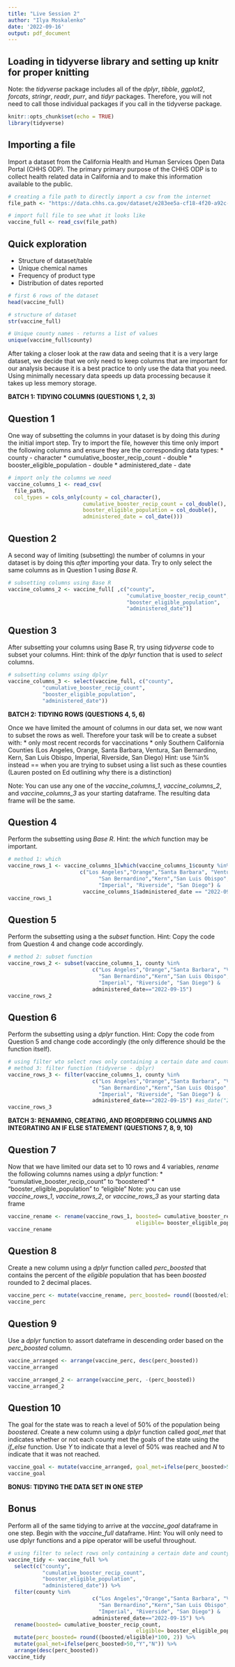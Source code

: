 ```yaml
---
title: "Live Session 2"
author: "Ilya Moskalenko"
date: '2022-09-16'
output: pdf_document
---
```

## Loading in tidyverse library and setting up knitr for proper knitting
Note: the *tidyverse* package includes all of the *dplyr*, *tibble*, *ggplot2*, *forcats*, *stringr*, *readr*, *purr*, and *tidyr* packages. Therefore, you will not need to call those individual packages if you call in the tidyverse package.
```r
knitr::opts_chunk$set(echo = TRUE)
library(tidyverse)
```

## Importing a file
Import a dataset from the California Health and Human Services Open Data Portal (CHHS ODP). The primary primary purpose of the CHHS ODP is to collect health related data in California and to make this information available to the public. 

```r
# creating a file path to directly import a csv from the internet
file_path <- "https://data.chhs.ca.gov/dataset/e283ee5a-cf18-4f20-a92c-ee94a2866ccd/resource/130d7ba2-b6eb-438d-a412-741bde207e1c/download/covid19vaccinesbycounty.csv"

# import full file to see what it looks like
vaccine_full <- read_csv(file_path)
```

## Quick exploration
* Structure of dataset/table
* Unique chemical names
* Frequency of product type
* Distribution of dates reported

```r
# first 6 rows of the dataset
head(vaccine_full)

# structure of dataset
str(vaccine_full)

# Unique county names - returns a list of values 
unique(vaccine_full$county)
```

After taking a closer look at the raw data and seeing that it is a very large dataset, we decide that we only need to keep columns that are important for our analysis because it is a best practice to only use the data that you need. Using minimally necessary data speeds up data processing because it takes up less memory storage. 

\newpage

**BATCH 1: TIDYING COLUMNS (QUESTIONS 1, 2, 3)**

## Question 1

One way of subsetting the columns in your dataset is by doing this *during* the initial import step. Try to import the file, however this time only import the following columns and ensure they are the corresponding data types:
* county - character
* cumulative_booster_recip_count  - double
* booster_eligible_population - double
* administered_date - date

```r
# import only the columns we need
vaccine_columns_1 <- read_csv(
  file_path,
  col_types = cols_only(county = col_character(), 
                        cumulative_booster_recip_count = col_double(), 
                        booster_eligible_population = col_double(), 
                        administered_date = col_date()))
```

\newpage

## Question 2

A second way of limiting (subsetting) the number of columns in your dataset is by doing this *after* importing your data. Try to only select the same columns as in Question 1 using *Base R*.

```r
# subsetting columns using Base R
vaccine_columns_2 <- vaccine_full[ ,c("county", 
                                      "cumulative_booster_recip_count", 
                                      "booster_eligible_population", 
                                      "administered_date")]
```

\newpage

## Question 3 

After subsetting your columns using Base R, try using *tidyverse* code to subset your columns. Hint: think of the *dplyr* function that is used to *select* columns.

```r
# subsetting columns using dplyr
vaccine_columns_3 <- select(vaccine_full, c("county", 
           "cumulative_booster_recip_count", 
           "booster_eligible_population", 
           "administered_date"))
```

\newpage

**BATCH 2: TIDYING ROWS (QUESTIONS 4, 5, 6)**

Once we have limited the amount of columns in our data set, we now want to subset the rows as well. Therefore your task will be to create a subset with:
* only most recent records for vaccinations
* only Southern California Counties (Los Angeles, Orange, Santa Barbara, Ventura, San Bernardino, Kern, San Luis Obispo, Imperial, Riverside, San Diego) Hint: use %in% instead == when you are trying to subset using a list such as these counties (Lauren posted on Ed outlining why there is a distinction)

Note: You can use any one of the *vaccine_columns_1*, *vaccine_columns_2*, and *vaccine_columns_3* as your starting dataframe. The resulting data frame will be the same.

\newpage

## Question 4 

Perform the subsetting using *Base R*. Hint: the *which* function may be important.

```r
# method 1: which
vaccine_rows_1 <- vaccine_columns_1[which(vaccine_columns_1$county %in% 
                       c("Los Angeles","Orange","Santa Barbara", "Ventura", 
                             "San Bernardino","Kern","San Luis Obispo",
                             "Imperial", "Riverside", "San Diego") & 
                        vaccine_columns_1$administered_date == "2022-09-15"), ]
vaccine_rows_1
```

\newpage

## Question 5

Perform the subsetting using a the *subset* function. Hint: Copy the code from Question 4 and change code accordingly.

```r
# method 2: subset function
vaccine_rows_2 <- subset(vaccine_columns_1, county %in% 
                           c("Los Angeles","Orange","Santa Barbara", "Ventura", 
                             "San Bernardino","Kern","San Luis Obispo",
                             "Imperial", "Riverside", "San Diego") &
                           administered_date=="2022-09-15")
vaccine_rows_2
```

\newpage

## Question 6

Perform the subsetting using a *dplyr* function. Hint: Copy the code from Question 5 and change code accordingly (the only difference should be the function itself).

```r
# using filter wto select rows only containing a certain date and county
# method 3: filter function (tidyverse - dplyr)
vaccine_rows_3 <- filter(vaccine_columns_1, county %in% 
                           c("Los Angeles","Orange","Santa Barbara", "Ventura", 
                             "San Bernardino","Kern","San Luis Obispo",
                             "Imperial", "Riverside", "San Diego") &
                           administered_date=="2022-09-15") #as_date("2022-09-15")
vaccine_rows_3
```

\newpage

**BATCH 3: RENAMING, CREATING, AND REORDERING COLUMNS AND INTEGRATING AN IF ELSE STATEMENT (QUESTIONS 7, 8, 9, 10)**

## Question 7

Now that we have limited our data set to 10 rows and 4 variables, *rename* the following columns names using a *dplyr* function:
* "cumulative_booster_recip_count" to "boostered"
* "booster_eligible_population" to "eligible" 
Note: you can use *vaccine_rows_1*, *vaccine_rows_2*, or *vaccine_rows_3* as your starting data frame

```r
vaccine_rename <- rename(vaccine_rows_1, boosted= cumulative_booster_recip_count,
                                         eligible= booster_eligible_population)
vaccine_rename
```

\newpage

## Question 8

Create a new column using a *dplyr* function called *perc_boosted* that contains the percent of the *eligible* population that has been *boosted* rounded to 2 decimal places.

```r
vaccine_perc <- mutate(vaccine_rename, perc_boosted= round((boosted/eligible)*100, 2))
vaccine_perc
```

\newpage

## Question 9

Use a  *dplyr* function to assort dateframe in descending order based on the *perc_boosted* column.
```r
vaccine_arranged <- arrange(vaccine_perc, desc(perc_boosted))
vaccine_arranged

vaccine_arranged_2 <- arrange(vaccine_perc, -(perc_boosted))
vaccine_arranged_2
```

\newpage

## Question 10

The goal for the state was to reach a level of 50% of the population being *boostered*. Create a new column using a *dplyr* function called *goal_met* that indicates whether or not each county met the goals of the state using the *if_else* function. Use *Y* to indicate that a level of 50% was reached and *N* to indicate that it was not reached.

```r
vaccine_goal <- mutate(vaccine_arranged, goal_met=ifelse(perc_boosted>50,"Y","N"))
vaccine_goal
```


\newpage

**BONUS: TIDYING THE DATA SET IN ONE STEP**

## Bonus

Perform all of the same tidying to arrive at the *vaccine_goal* dataframe in one step. Begin with the *vaccine_full* dataframe. Hint: You will only need to use dplyr functions and a pipe operator will be useful throughout.

```r
# using filter to select rows only containing a certain date and county
vaccine_tidy <- vaccine_full %>%
  select(c("county", 
           "cumulative_booster_recip_count", 
           "booster_eligible_population", 
           "administered_date")) %>%
  filter(county %in% 
                           c("Los Angeles","Orange","Santa Barbara", "Ventura", 
                             "San Bernardino","Kern","San Luis Obispo",
                             "Imperial", "Riverside", "San Diego") &
                           administered_date=="2022-09-15") %>%
  rename(boosted= cumulative_booster_recip_count,
                                         eligible= booster_eligible_population) %>%
  mutate(perc_boosted= round((boosted/eligible)*100, 2)) %>%
  mutate(goal_met=ifelse(perc_boosted>50,"Y","N")) %>%
  arrange(desc(perc_boosted))
vaccine_tidy 
```
